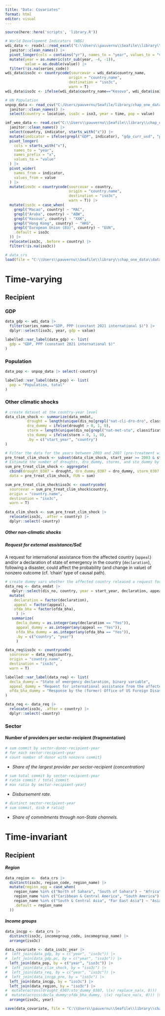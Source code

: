 ```yaml
---
title: "Data: Covariates"
format: html
editor: visual
---
```


```r

source(here::here('scripts', 'library.R'))
```

```r

# World Development Indicators (WBG)
wdi_data <- readxl::read_excel("C:\\Users\\pauvernu\\Seafile\\library\\chap_one_data\\source\\covariate\\country_level\\wdi\\P_Data_Extract_From_World_Development_Indicators.xlsx") |> 
  janitor::clean_names() |> 
  pivot_longer(cols = contains("yr"), names_to = "year", values_to = "value") |> 
  mutate(year = as.numeric(str_sub(year, -4, -1)),
         value = as.double(value)) |> 
  filter(!is.na(series_code))
wdi_data$iso3c <- countrycode(sourcevar = wdi_data$country_name,
                             origin = "country.name",
                             destination = "iso3c",
                             warn = T)
wdi_data$iso3c <- ifelse(wdi_data$country_name=="Kosovo", wdi_data$iso3c=="XXK", wdi_data$iso3c)

# UN Population
unpop_data <- read_csv("C:/Users/pauvernu/Seafile/library/chap_one_data/source/covariate/country_level/un_wpp/unpopulation_dataportal_20250623182110.csv") |> 
  janitor::clean_names() |>
  select(country = location, iso3c = iso3, year = time, pop = value)

imf_weo_data <- read.csv("C:\\Users\\pauvernu\\Seafile\\library\\chap_one_data\\source\\covariate\\country_level\\imf\\dataset_2025-06-27T12_48_25.610369931Z_DEFAULT_INTEGRATION_IMF.RES_WEO_6.0.0.csv") |> 
  janitor::clean_names() |> 
  select(country, indicator, starts_with("x")) |> 
  mutate(indicator = ifelse(grepl("GDP", indicator), "gdp_curr_usd", "population")) |> 
  pivot_longer(
    cols = starts_with("x"),
    names_to = "year",
    names_prefix = "x",
    values_to = "value"
  ) |>
  pivot_wider(
    names_from = indicator,
    values_from = value
  ) |> 
  mutate(iso3c = countrycode(sourcevar = country,
                             origin = "country.name",
                             destination = "iso3c",
                             warn = T)) |> 
  mutate(iso3c = case_when(
    grepl("Macao", country) ~ "MAC",
    grepl("Aruba", country) ~ "ABW",
    grepl("Kosovo", country) ~ "XXK",
    grepl("Hong Kong", country) ~ "HKG",
    grepl("European Union (EU)", country) ~ "EUN",
    .default = iso3c
  )) |> 
  relocate(iso3c, .before = country) |> 
  filter(!is.na(iso3c))

# data_crs
load(file = "C:\\Users\\pauvernu\\Seafile\\library\\chap_one_data\\data\\outcome\\data_crs.RData")
```

# **Time-varying**

## Recipient

### GDP

```r

data_gdp <- wdi_data |> 
  filter(series_name=="GDP, PPP (constant 2021 international $)") |> 
  dplyr::select(iso3c, year, gdp = value)

labelled::var_label(data_gdp) <- list(
  gdp = "GDP, PPP (constant 2021 international $)"
)
```

### Population

```r

data_pop <- unpop_data |> select(-country)

labelled::var_label(data_pop) <- list(
  pop = "Population, total"
)
```

### Other climatic shocks

```r

# create dataset at the country-year level
data_clim_shock <- summarize(data_emdat,
          drought = length(unique(dis_no[grepl("nat-cli-dro-dro", classification_key)])),
          dro_dummy = ifelse(drought > 0, 1, 0),
          storm = length(unique(dis_no[grepl("nat-met-sto", classification_key)])),
          sto_dummy = ifelse(storm > 0, 1, 0),
          .by = c("start_year", "country")
)

# Filter the data for the years between 2003 and 2007 (pre-treatment window)
pre_treat_clim_shock <- subset(data_clim_shock, start_year >= 2003 & start_year <= 2007)
# Estimate the number of droughts, dro_dummy, storms, and sto_dummy by country
sum_pre_treat_clim_shock <- aggregate(
  cbind(drought_0307 = drought, dro_dummy_0307 = dro_dummy, storm_0307 = storm, sto_dummy_0307 = sto_dummy) ~ country, 
  data = pre_treat_clim_shock, FUN = sum)

sum_pre_treat_clim_shock$iso3c <- countrycode(
  sourcevar = sum_pre_treat_clim_shock$country,
  origin = "country.name",
  destination = "iso3c",
  warn = T)
 
data_clim_shock <- sum_pre_treat_clim_shock |> 
  relocate(iso3c, .after = country) |>
  dplyr::select(-country)
```

##### Other non-climatic shocks

##### Request for external assistance/SoE

A request for international assistance from the affected country (`appeal`) and/or a declaration of state of emergency in the country (`declaration`), following a disaster, could affect the probability (and change in value) of nonzero outcome (cf. 'chain' type of causal path).

```r

# create dummy vars whether the affected country released a request for international assistance and/or a SoE declaration  
data_req <- data_emdat |>       
   dplyr::select(dis_no, country, year = start_year, declaration, appeal, ofda_bha = ofda_bha_response) |>       
  mutate(
    declaration = factor(declaration), 
    appeal = factor(appeal),                    
    ofda_bha = factor(ofda_bha),
     ) |>       
   summarize(
     decla_dummy = as.integer(any(declaration == "Yes")),
     appeal_dummy = as.integer(any(appeal == "Yes")),
     ofda_bha_dummy = as.integer(any(ofda_bha == "Yes")),
     .by = c("country", "year")
     )

data_req$iso3c <- countrycode(
  sourcevar = data_req$country,
  origin = "country.name",
  destination = "iso3c",
  warn = T)

labelled::var_label(data_req) <- list(
  decla_dummy = "State of emergency declaration, binary variable",
  appeal_dummy = "Request for international assistance from the affected country, binary variable",
  ofda_bha_dummy = "Response by the (former) Office of US Foreign Disaster Assistance (OFDA) or the Bureau of Humanitarian Assistance (BHA), binary variable"
)

data_req <- data_req |> 
  relocate(iso3c, .after = country) |>
  dplyr::select(-country)
```

### Sector

#### Number of providers per sector-recipient (fragmentation)

```r

# sum commit by sector-donor-recipient-year 
# for each sector-recipient-year  
# count number of donor with nonzero commit}
```

-   *Share of the largest provider per sector-recipient (concentration)*

```r

# sum total commit by sector-recipient-year 
# ratio commit / total_commit 
# max ratio by sector-recipient-year}
```

-   *Disbursement rate.*

```r

# distinct sector-recipient-year 
# sum commit, disb # ratio}
```

-   *Share of commitments through non-State channels.*

# **Time-invariant**

## Recipient

#### *Region*

```r

data_region <-  data_crs |>    
  distinct(iso3c, region_code, region_name) |> 
  mutate(region_agg = case_when(
    region_name %in% c("North of Sahara", "South of Sahara") ~ "Africa",
    region_name %in% c("Caribbean & Central America", "South America") ~ "LAC",
    region_name %in% c("South & Central Asia", "Far East Asia") ~ "Asia",
    .default = region_name
  ))
```

#### *Income groups*

```r

data_incgp <- data_crs |>    
  distinct(iso3c, incomegroup_code, incomegroup_name) |> 
  arrange(iso3c)
```

```r

data_covariate <- data_iso3c_year |> 
#  left_join(data_gdp, by = c("year", "iso3c")) |> 
#  left_join(data_gdp.pc, by = c("year", "iso3c")) |>
  left_join(data_pop, by = c("year", "iso3c")) |>
#  left_join(data_clim_shock, by = "iso3c") |> 
#  left_join(data_req, by = c("year", "iso3c")) |> 
#  left_join(data_incgp_pre, by = "iso3c") |>
  left_join(data_incgp, by = "iso3c") |>
  left_join(data_region, by = "iso3c") |> 
#  mutate(across(drought_0307:sto_dummy_0307, \(x) replace_na(x, 0))) |> 
#  mutate(across(decla_dummy:ofda_bha_dummy, \(x) replace_na(x, 0))) |> 
  arrange(iso3c, year)
```

```r

save(data_covariate, file = "C:\\Users\\pauvernu\\Seafile\\library\\chap_one_data\\data\\covariate\\data_covariate.RData")
```
